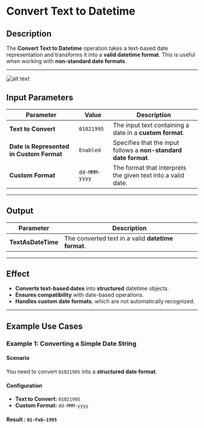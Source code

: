 # **Convert Text to Datetime**

## **Description**

The **Convert Text to Datetime** operation takes a text-based date representation and transforms it into a **valid datetime format**. This is useful when working with **non-standard date formats**.

---
![alt text](../../assets/text-action/convert-text-to-datetime.png)

## **Input Parameters**

| Parameter                             | Value        | Description |
|---------------------------------------|-------------|-------------|
| **Text to Convert**                   | `01021995`  | The input text containing a date in a **custom format**. |
| **Date is Represented in Custom Format** | `Enabled`  | Specifies that the input follows a **non-standard date format**. |
| **Custom Format**                      | `dd-MMM-yyyy` | The format that interprets the given text into a valid date. |

---

## **Output**

| Parameter        | Description |
|-----------------|-------------|
| **TextAsDateTime** | The converted text in a valid **datetime format**. |

---

## **Effect**

- **Converts text-based dates** into **structured** datetime objects.
- **Ensures compatibility** with date-based operations.
- **Handles custom date formats**, which are not automatically recognized.

---

## **Example Use Cases**

### **Example 1: Converting a Simple Date String**

#### **Scenario**

You need to convert `01021995` into a **structured date format**.

#### **Configuration**

- **Text to Convert:** `01021995`
- **Custom Format:** `dd-MMM-yyyy`

#### **Result :** `01-Feb-1995`